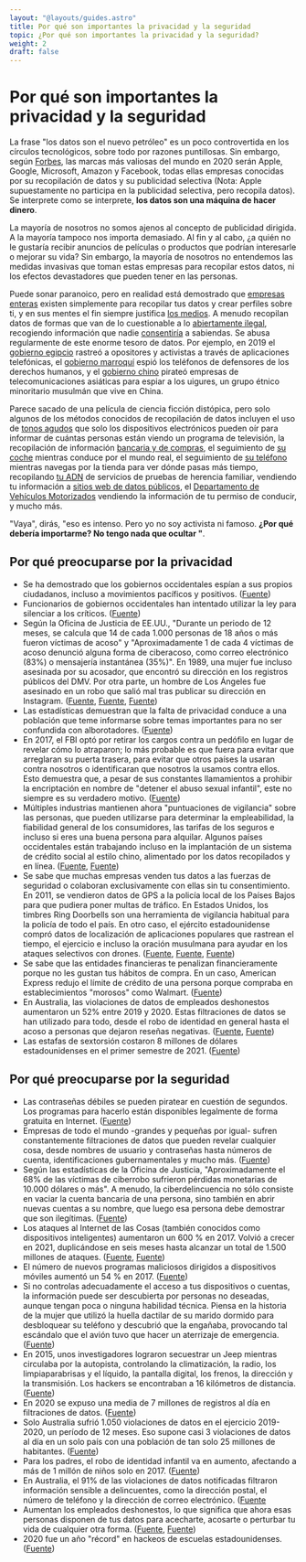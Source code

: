 ```yaml
---
layout: "@layouts/guides.astro"
title: Por qué son importantes la privacidad y la seguridad
topic: ¿Por qué son importantes la privacidad y la seguridad?
weight: 2
draft: false
---
```


# Por qué son importantes la privacidad y la seguridad

La frase "los datos son el nuevo petróleo" es un poco controvertida en los círculos tecnológicos, sobre todo por razones puntillosas. Sin embargo, según [Forbes](https://www.forbes.com/powerful-brands/list/), las marcas más valiosas del mundo en 2020 serán Apple, Google, Microsoft, Amazon y Facebook, todas ellas empresas conocidas por su recopilación de datos y su publicidad selectiva (Nota: Apple supuestamente no participa en la publicidad selectiva, pero recopila datos). Se interprete como se interprete, **los datos son una máquina de hacer dinero**.

La mayoría de nosotros no somos ajenos al concepto de publicidad dirigida. A la mayoría tampoco nos importa demasiado. Al fin y al cabo, ¿a quién no le gustaría recibir anuncios de películas o productos que podrían interesarle o mejorar su vida? Sin embargo, la mayoría de nosotros no entendemos las medidas invasivas que toman estas empresas para recopilar estos datos, ni los efectos devastadores que pueden tener en las personas.

Puede sonar paranoico, pero en realidad está demostrado que [empresas enteras](https://www.forbes.com/sites/bernardmarr/2017/09/07/where-can-you-buy-big-data-here-are-the-biggest-consumer-data-brokers/#394bdc846c27) existen simplemente para recopilar tus datos y crear perfiles sobre ti, y en sus mentes el fin siempre justifica [los medios](https://mashable.com/article/facebook-employees-react-teen-spying-app-blind/). A menudo recopilan datos de formas que van de lo cuestionable a lo [abiertamente ilegal](https://arstechnica.com/tech-policy/2019/10/35-billion-facial-recognition-lawsuit-against-facebook-moving-forward/), recogiendo información que nadie [consentiría](https://www.forbes.com/sites/kashmirhill/2012/02/16/how-target-figured-out-a-teen-girl-was-pregnant-before-her-father-did/#27e187b06668) a sabiendas. Se abusa regularmente de este enorme tesoro de datos. Por ejemplo, en 2019 el [gobierno egipcio](https://www.theregister.co.uk/2019/10/04/egypt_smartphone_spying/) rastreó a opositores y activistas a través de aplicaciones telefónicas, el [gobierno marroquí](https://www.amnesty.org/en/latest/research/2019/10/Morocco-Human-Rights-Defenders-Targeted-with-NSO-Groups-Spyware/) espió los teléfonos de defensores de los derechos humanos, y el [gobierno chino](https://www.reuters.com/article/us-china-cyber-uighurs/china-hacked-asian-telcos-to-spy-on-uighur-travelers-Fuentes-idUSKCN1VQ1A5) pirateó empresas de telecomunicaciones asiáticas para espiar a los uigures, un grupo étnico minoritario musulmán que vive en China.

Parece sacado de una película de ciencia ficción distópica, pero solo algunos de los métodos conocidos de recopilación de datos incluyen el uso de [tonos agudos](https://arstechnica.com/tech-policy/2015/11/beware-of-ads-that-use-inaudible-sound-to-link-your-phone-tv-tablet-and-pc/) que solo los dispositivos electrónicos pueden oír para informar de cuántas personas están viendo un programa de televisión, la recopilación de información [bancaria y de compras](https://www.newsweek.com/secretive-world-selling-data-about-you-464789), el seguimiento de [su coche](https://www.eff.org/pages/automated-license-plate-readers-alpr) mientras conduce por el mundo real, el seguimiento de [su teléfono](https://www.washingtonpost.com/news/the-switch/wp/2013/10/19/how-stores-use-your-phones-wifi-to-track-your-shopping-habits/) mientras navegas por la tienda para ver dónde pasas más tiempo, recopilando [tu ADN](https://www.businessinsider.com/dna-testing-delete-your-data-23andme-ancestry-2018-7) de servicios de pruebas de herencia familiar, vendiendo tu información a [sitios web de datos públicos](https://www.lifewire.com/remove-personal-information-from-internet-3482691), el [Departamento de Vehículos Motorizados](https://www.vice.com/en_us/article/43kxzq/dmvs-selling-data-private-investigators-making-millions-of-dollars) vendiendo la información de tu permiso de conducir, y mucho más.

"Vaya", dirás, "eso es intenso. Pero yo no soy activista ni famoso. **¿Por qué debería importarme? No tengo nada que ocultar "**.

<div class="grid grid-cols-1 xl:grid-cols-2 grid-rows-[1fr_auto] xl:grid-flow-col p-4 gap-6">

<h2 id="why-care-about-privacy" class="text-center">
  Por qué preocuparse por la privacidad
</h2>

- Se ha demostrado que los gobiernos occidentales espían a sus propios ciudadanos, incluso a movimientos pacíficos y positivos. ([Fuente](https://en.wikipedia.org/wiki/COINTELPRO))
- Funcionarios de gobiernos occidentales han intentado utilizar la ley para silenciar a los críticos. ([Fuente](https://www.nytimes.com/2021/05/17/us/politics/devin-nunes-twitter-justice-department))
- Según la Oficina de Justicia de EE.UU., "Durante un periodo de 12 meses, se calcula que 14 de cada 1.000 personas de 18 años o más fueron víctimas de acoso" y "Aproximadamente 1 de cada 4 víctimas de acoso denunció alguna forma de ciberacoso, como correo electrónico (83%) o mensajería instantánea (35%)". En 1989, una mujer fue incluso asesinada por su acosador, que encontró su dirección en los registros públicos del DMV. Por otra parte, un hombre de Los Ángeles fue asesinado en un robo que salió mal tras publicar su dirección en Instagram. ([Fuente](https://www.bjs.gov/index.cfm?ty=tp&tid=973), [Fuente](https://en.wikipedia.org/wiki/Rebecca_Schaeffer#Death), [Fuente](https://abcnews.go.com/Entertainment/wireStory/police-arrested-los-angeles-death-rapper-pop-smoke-71695053))
- Las estadísticas demuestran que la falta de privacidad conduce a una población que teme informarse sobre temas importantes para no ser confundida con alborotadores. ([Fuente](https://theintercept.com/2016/04/28/new-study-shows-mass-surveillance-breeds-meekness-fear-and-self-censorship/))
- En 2017, el FBI optó por retirar los cargos contra un pedófilo en lugar de revelar cómo lo atraparon; lo más probable es que fuera para evitar que arreglaran su puerta trasera, para evitar que otros países la usaran contra nosotros o identificaran que nosotros la usamos contra ellos. Esto demuestra que, a pesar de sus constantes llamamientos a prohibir la encriptación en nombre de "detener el abuso sexual infantil", este no siempre es su verdadero motivo. ([Fuente](https://gizmodo.com/fbi-drops-all-charges-in-child-porn-case-to-keep-sketch-1793009653))
- Múltiples industrias mantienen ahora "puntuaciones de vigilancia" sobre las personas, que pueden utilizarse para determinar la empleabilidad, la fiabilidad general de los consumidores, las tarifas de los seguros e incluso si eres una buena persona para alquilar. Algunos países occidentales están trabajando incluso en la implantación de un sistema de crédito social al estilo chino, alimentado por los datos recopilados y en línea. ([Fuente](https://www.chron.com/opinion/article/Data-isn-t-just-being-collected-from-your-phone-15449776.php), [Fuente](https://www.digitaltrends.com/cool-tech/social-credit-system/))
- Se sabe que muchas empresas venden tus datos a las fuerzas de seguridad o colaboran exclusivamente con ellas sin tu consentimiento. En 2011, se vendieron datos de GPS a la policía local de los Países Bajos para que pudiera poner multas de tráfico. En Estados Unidos, los timbres Ring Doorbells son una herramienta de vigilancia habitual para la policía de todo el país. En otro caso, el ejército estadounidense compró datos de localización de aplicaciones populares que rastrean el tiempo, el ejercicio e incluso la oración musulmana para ayudar en los ataques selectivos con drones. ([Fuente](https://www.wbur.org/npr/135809709/dutch-police-used-tomtoms-gps-data-to-target-speeders), [Fuente](https://www.washingtonpost.com/technology/2019/08/28/doorbell-camera-firm-ring-has-partnered-with-police-forces-extending-surveillance-reach/), [Fuente](https://www.businessinsider.com/us-military-location-data-muslim-prayer-app-xmode-babel-street-2020-11))
- Se sabe que las entidades financieras te penalizan financieramente porque no les gustan tus hábitos de compra. En un caso, American Express redujo el límite de crédito de una persona porque compraba en establecimientos "morosos" como Walmart. ([Fuente](https://consumerist.com/2008/12/22/amex-lowers-your-credit-limit-if-you-shop-where-deadbeats-shop/))
- En Australia, las violaciones de datos de empleados deshonestos aumentaron un 52% entre 2019 y 2020. Estas filtraciones de datos se han utilizado para todo, desde el robo de identidad en general hasta el acoso a personas que dejaron reseñas negativas. ([Fuente](https://www.zdnet.com/article/519-data-breach-notifications-include-33-from-australian-government-entities/), [Fuente](https://abcnews.go.com/US/ebay-employees-hit-cyberstalking-charges-bizarre-harassment-mass/story?id=71260042))
- Las estafas de sextorsión costaron 8 millones de dólares estadounidenses en el primer semestre de 2021. ([Fuente](https://www.bleepingcomputer.com/news/security/fbi-spike-in-sextortion-attacks-cost-victims-8-million-this-year/))

<h2 id="why-care-about-security" class="text-center">
  Por qué preocuparse por la seguridad
</h2>

- Las contraseñas débiles se pueden piratear en cuestión de segundos. Los programas para hacerlo están disponibles legalmente de forma gratuita en Internet. ([Fuente](https://www.security.org/how-secure-is-my-password/))
- Empresas de todo el mundo -grandes y pequeñas por igual- sufren constantemente filtraciones de datos que pueden revelar cualquier cosa, desde nombres de usuario y contraseñas hasta números de cuenta, identificaciones gubernamentales y mucho más. ([Fuente](https://en.wikipedia.org/wiki/List_of_data_breaches))
- Según las estadísticas de la Oficina de Justicia, "Aproximadamente el 68% de las víctimas de ciberrobo sufrieron pérdidas monetarias de 10.000 dólares o más". A menudo, la ciberdelincuencia no sólo consiste en vaciar la cuenta bancaria de una persona, sino también en abrir nuevas cuentas a su nombre, que luego esa persona debe demostrar que son ilegítimas. ([Fuente](https://bjs.ojp.gov/press-release/cybercrime-against-businesses-2005))
- Los ataques al Internet de las Cosas (también conocidos como dispositivos inteligentes) aumentaron un 600 % en 2017. Volvió a crecer en 2021, duplicándose en seis meses hasta alcanzar un total de 1.500 millones de ataques. ([Fuente](https://www.cyberdefensemagazine.com/cyber-security-statistics-for-2019/), [Fuente](https://threatpost.com/iot-attacks-doubling/169224/))
- El número de nuevos programas maliciosos dirigidos a dispositivos móviles aumentó un 54 % en 2017. ([Fuente](https://learn.g2.com/cybercrime-statistics))
- Si no controlas adecuadamente el acceso a tus dispositivos o cuentas, la información puede ser descubierta por personas no deseadas, aunque tengan poca o ninguna habilidad técnica. Piensa en la historia de la mujer que utilizó la huella dactilar de su marido dormido para desbloquear su teléfono y descubrió que la engañaba, provocando tal escándalo que el avión tuvo que hacer un aterrizaje de emergencia. ([Fuente](https://www.foxnews.com/travel/flight-reportedly-diverted-after-woman-unlocks-husbands-phone-and-uncovers-affair))
- En 2015, unos investigadores lograron secuestrar un Jeep mientras circulaba por la autopista, controlando la climatización, la radio, los limpiaparabrisas y el líquido, la pantalla digital, los frenos, la dirección y la transmisión. Los hackers se encontraban a 16 kilómetros de distancia. ([Fuente](https://www.wired.com/2015/07/hackers-remotely-kill-jeep-highway/))
- En 2020 se expuso una media de 7 millones de registros al día en filtraciones de datos. ([Fuente](https://cybernews.com/security/350-million-email-addresses-left-exposed-on-an-unsecured-server/))
- Solo Australia sufrió 1.050 violaciones de datos en el ejercicio 2019-2020, un período de 12 meses. Eso supone casi 3 violaciones de datos al día en un solo país con una población de tan solo 25 millones de habitantes. ([Fuente](https://www.zdnet.com/article/1050-data-breaches-reported-to-australian-commissioner-in-12-months/))
- Para los padres, el robo de identidad infantil va en aumento, afectando a más de 1 millón de niños solo en 2017. ([Fuente](https://www.javelinstrategy.com/coverage-area/2018-child-identity-fraud-study))
- En Australia, el 91% de las violaciones de datos notificadas filtraron información sensible a delincuentes, como la dirección postal, el número de teléfono y la dirección de correo electrónico. ([Fuente](<(https://www.zdnet.com/article/519-data-breach-notifications-include-33-from-australian-government-entities)>)
- Aumentan los empleados deshonestos, lo que significa que ahora esas personas disponen de tus datos para acecharte, acosarte o perturbar tu vida de cualquier otra forma. ([Fuente](https://www.bloomberg.com/news/articles/2020-09-22/shopify-says-rogue-employees-stole-data-from-merchants), [Fuente](https://www.justice.gov/usao-ma/pr/six-former-ebay-employees-charged-aggressive-cyberstalking-campaign-targeting-natick))
- 2020 fue un año "récord" en hackeos de escuelas estadounidenses. ([Fuente](https://www.zdnet.com/article/2020-was-a-record-breaking-year-in-us-school-hacks-security-failures/))

</div>
